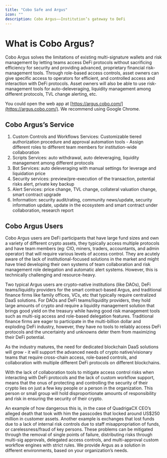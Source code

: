 ```yaml
---
title: "Cobo Safe and Argus"
icon: ""
description: Cobo Argus——Institution’s gateway to DeFi
---
```


# What is Cobo Argus?

Cobo Argus solves the limitations of existing multi-signature wallets and risk management by letting teams access DeFi protocols without sacrificing efficiency for security and providing advanced, proprietary financial risk-management tools. Through role-based access controls, asset owners can give specific access to operators for efficient, and controlled access and interaction with DeFi protocols. Asset owners will also be able to use risk-management tools for auto-deleveraging, liquidity management among different protocols, TVL change alerting, etc.

You could open the web app at [https://argus.cobo.com/](https://argus.cobo.com/). We recommend using Google Chrome.

## Cobo Argus’s Service

1. Custom Controls and Workflows Services: Customizable tiered authorization procedure and approval automation tools - Assign different roles to different team members for institution-wide collaboration
2. Scripts Services: auto withdrawal, auto deleveraging, liquidity management among different protocols
3. Bot Services: auto deleveraging with manual settings for leverage and liquidation price
4. Security services: preview/pre-execution of the transaction, potential risks alert, private key backup
5. Alert Services: price change, TVL change, collateral valuation change, smart contract upgrade
6. Information: security audit/rating, community news/update, security information update, update in the ecosystem and smart contract under collaboration, research report

## Cobo Argus Users

Cobo Argus users are DeFi participants that have large fund sizes and own a variety of different crypto assets, they typically access multiple protocols and have team members (eg: CIO, miners, traders, accountants, and admin operator) that will require various levels of access control. They are acutely aware of the lack of institutional-focused solutions in the market and might have tried developing their own systems of team collaboration and risk management role delegation and automatic alert systems. However, this is technically challenging and resource-heavy.

Two typical Argus users are crypto-native institutions (like DAOs), DeFi teams/liquidity providers for the smart contract-based Argus, and traditional finance firms like family offices, VCs, etc that typically require centralized DaaS solutions. For DAOs and DeFi teams/liquidity providers, they hold large amounts of crypto and require a liquidity management solution that brings good yield on the treasury while having good risk management tools such as multi-sig access and role-based delegation features. Traditional finance firms are eager to participate in the multi-billion dollar and exploding DeFi industry, however, they have no tools to reliably access DeFi protocols and the uncertainty and unknowns deter them from maximizing their DeFi potential.

As the industry matures, the need for dedicated blockchain DaaS solutions will grow - it will support the advanced needs of crypto native/visionary teams that require cross-chain access, role-based controls, and collaboration with multiple different DeFi protocols on different blockchains.

With the lack of collaboration tools to mitigate access control risks when interacting with DeFi protocols and the lack of custom workflow support, means that the onus of protecting and controlling the security of their crypto lies on just a few key people or a person in the organization. This person or small group will hold disproportionate amounts of responsibility and risk in ensuring the security of their crypto.

An example of how dangerous this is, in the case of QuadrigaCX CEO’s alleged death that took with him the passcodes that locked around US$250 million in customer assets. Another example is exchanges that lost funds due to a lack of internal risk controls due to staff misappropriation of funds, or carelessness/fraud of key persons. These problems can be mitigated through the removal of single points of failure, distributing risks through multi-sig approvals, delegated access controls, and multi-approval custom workflow engines with strict rules. We provide Argus as a solution in different environments, based on your organization’s needs.

